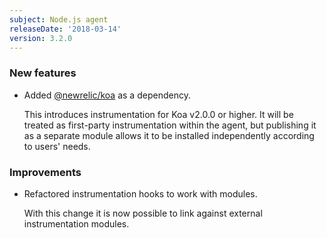 ```yaml
---
subject: Node.js agent
releaseDate: '2018-03-14'
version: 3.2.0
---
```


### New features

* Added [@newrelic/koa](https://github.com/newrelic/node-newrelic-koa) as a dependency.

  This introduces instrumentation for Koa v2.0.0 or higher. It will be treated as first-party instrumentation within the agent, but publishing it as a separate module allows it to be installed independently according to users' needs.

### Improvements

* Refactored instrumentation hooks to work with modules.

  With this change it is now possible to link against external instrumentation modules.
